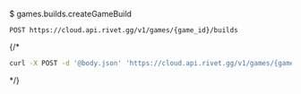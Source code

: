 $ games.builds.createGameBuild
```
POST https://cloud.api.rivet.gg/v1/games/{game_id}/builds
```


{/*<RequestExample>
```bash curl
curl -X POST -d '@body.json' 'https://cloud.api.rivet.gg/v1/games/{game_id}/builds'
```
</RequestExample>*/}
